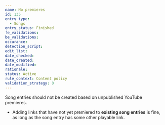 ```yaml
---
name: No premieres
id: 135
entry_type:
  - Songs
entry_status: Finished
fe_validations:
be_validations:
occurance:
detection_script:
edit_list:
date_checked:
date_created:
date_modified:
rationale:
status: Active
rule_context: Content policy
validation_strategy: 0
---
```


Song entries should not be created based on unpublished YouTube premieres. 

- Adding links that have not yet premiered to **existing song entries** is fine, as long as the song entry has some other playable link.